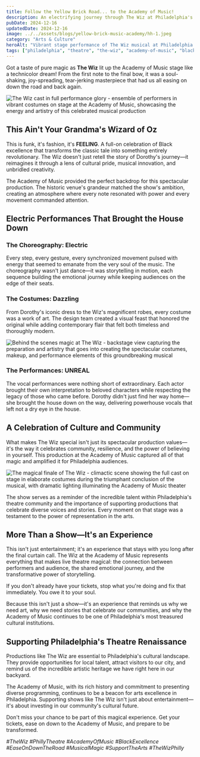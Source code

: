 ```yaml
---
title: Follow the Yellow Brick Road... to the Academy of Music!
description: An electrifying journey through The Wiz at Philadelphia's Academy of Music - a soul-shaking celebration of Black excellence, power vocals, and pure theatrical magic.
pubDate: 2024-12-16
updatedDate: 2024-12-16
image: ../../assets/blogs/yellow-brick-music-academy/hh-1.jpeg
category: "Arts & Culture"
heroAlt: "Vibrant stage performance of The Wiz musical at Philadelphia's Academy of Music, featuring colorful costumes and dynamic choreography celebrating Black excellence in theater"
tags: ["philadelphia", "theatre", "the-wiz", "academy-of-music", "black-excellence", "musical", "arts", "entertainment"]
---
```


Got a taste of pure magic as **The Wiz** lit up the Academy of Music stage like a technicolor dream! From the first note to the final bow, it was a soul-shaking, joy-spreading, tear-jerking masterpiece that had us all easing on down the road and back again.

![The Wiz cast in full performance glory - ensemble of performers in vibrant costumes on stage at the Academy of Music, showcasing the energy and artistry of this celebrated musical production](../../assets/blogs/yellow-brick-music-academy/hh-2.jpeg)

## This Ain't Your Grandma's Wizard of Oz

This is funk, it's fashion, it's **FEELING**. A full-on celebration of Black excellence that transforms the classic tale into something entirely revolutionary. The Wiz doesn't just retell the story of Dorothy's journey—it reimagines it through a lens of cultural pride, musical innovation, and unbridled creativity.

The Academy of Music provided the perfect backdrop for this spectacular production. The historic venue's grandeur matched the show's ambition, creating an atmosphere where every note resonated with power and every movement commanded attention.

## Electric Performances That Brought the House Down

### The Choreography: Electric
Every step, every gesture, every synchronized movement pulsed with energy that seemed to emanate from the very soul of the music. The choreography wasn't just dance—it was storytelling in motion, each sequence building the emotional journey while keeping audiences on the edge of their seats.

### The Costumes: Dazzling
From Dorothy's iconic dress to the Wiz's magnificent robes, every costume was a work of art. The design team created a visual feast that honored the original while adding contemporary flair that felt both timeless and thoroughly modern.

![Behind the scenes magic at The Wiz - backstage view capturing the preparation and artistry that goes into creating the spectacular costumes, makeup, and performance elements of this groundbreaking musical](../../assets/blogs/yellow-brick-music-academy/hh-3.jpeg)

### The Performances: UNREAL
The vocal performances were nothing short of extraordinary. Each actor brought their own interpretation to beloved characters while respecting the legacy of those who came before. Dorothy didn't just find her way home—she brought the house down on the way, delivering powerhouse vocals that left not a dry eye in the house.

## A Celebration of Culture and Community

What makes The Wiz special isn't just its spectacular production values—it's the way it celebrates community, resilience, and the power of believing in yourself. This production at the Academy of Music captured all of that magic and amplified it for Philadelphia audiences.

![The magical finale of The Wiz - climactic scene showing the full cast on stage in elaborate costumes during the triumphant conclusion of the musical, with dramatic lighting illuminating the Academy of Music theater](../../assets/blogs/yellow-brick-music-academy/hh-4.jpeg)

The show serves as a reminder of the incredible talent within Philadelphia's theatre community and the importance of supporting productions that celebrate diverse voices and stories. Every moment on that stage was a testament to the power of representation in the arts.

## More Than a Show—It's an Experience

This isn't just entertainment; it's an experience that stays with you long after the final curtain call. The Wiz at the Academy of Music represents everything that makes live theatre magical: the connection between performers and audience, the shared emotional journey, and the transformative power of storytelling.

If you don't already have your tickets, stop what you're doing and fix that immediately. You owe it to your soul.

Because this isn't just a show—it's an experience that reminds us why we need art, why we need stories that celebrate our communities, and why the Academy of Music continues to be one of Philadelphia's most treasured cultural institutions.

## Supporting Philadelphia's Theatre Renaissance

Productions like The Wiz are essential to Philadelphia's cultural landscape. They provide opportunities for local talent, attract visitors to our city, and remind us of the incredible artistic heritage we have right here in our backyard.

The Academy of Music, with its rich history and commitment to presenting diverse programming, continues to be a beacon for arts excellence in Philadelphia. Supporting shows like The Wiz isn't just about entertainment—it's about investing in our community's cultural future.

Don't miss your chance to be part of this magical experience. Get your tickets, ease on down to the Academy of Music, and prepare to be transformed.

*#TheWiz #PhillyTheatre #AcademyOfMusic #BlackExcellence #EaseOnDownTheRoad #MusicalMagic #SupportTheArts #TheWizPhilly*